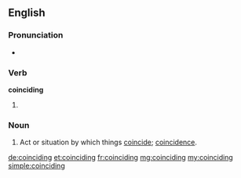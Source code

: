 ==English==

===Pronunciation===
* {{rhymes|aɪdɪŋ}}

===Verb===
'''coinciding'''

# {{present participle of|coincide}}

===Noun===
{{en-noun}}

# Act or situation by which things [[coincide]]; [[coincidence]].

[[de:coinciding]]
[[et:coinciding]]
[[fr:coinciding]]
[[mg:coinciding]]
[[my:coinciding]]
[[simple:coinciding]]